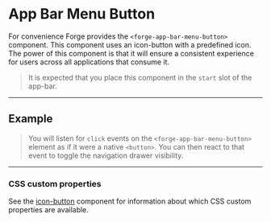 
<PageSection>

# App Bar Menu Button

For convenience Forge provides the `<forge-app-bar-menu-button>` component. This component uses an icon-button
with a predefined icon. The power of this component is that it will ensure a consistent experience for users
across all applications that consume it.

> It is expected that you place this component in the `start` slot of the app-bar.

</PageSection>

---

<PageSection>

## Example

<LiveDemo layout="column" fullWidth  codeHtml={AppBarMenuDefaultCodeHtml()}  codeTs={AppBarMenuDefaultCodeTs()}>
  <AppBarMenuButtonDemo />
</LiveDemo>

> You will listen for `click` events on the `<forge-app-bar-menu-button>` element as if it were a native `<button>`. You
> can then react to that event to toggle the navigation drawer visibility.

</PageSection>

---

<PageSection>

### CSS custom properties

See the [icon-button](?path=/docs/components-icon-button--default#css-custom-properties) component for information about which CSS custom properties are available.

</PageSection>
